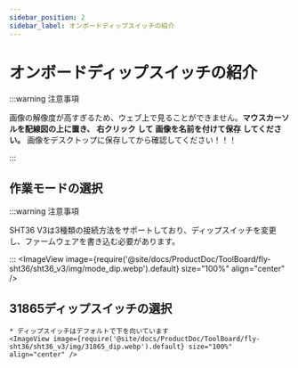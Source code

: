 ```yaml
---
sidebar_position: 2
sidebar_label: オンボードディップスイッチの紹介
---
```




# オンボードディップスイッチの紹介

:::warning 注意事項

画像の解像度が高すぎるため、ウェブ上で見ることができません。**マウスカーソルを配線図の上に置き、** **右クリック** **して** **画像を名前を付けて保存** **してください。** 画像をデスクトップに保存してから確認してください！！！

:::


## 作業モードの選択

:::warning 注意事項

SHT36 V3は3種類の接続方法をサポートしており、ディップスイッチを変更し、ファームウェアを書き込む必要があります。

:::
    <ImageView image={require('@site/docs/ProductDoc/ToolBoard/fly-sht36/sht36_v3/img/mode_dip.webp').default} size="100%" align="center" />

## 31865ディップスイッチの選択

    * ディップスイッチはデフォルトで下を向いています
    <ImageView image={require('@site/docs/ProductDoc/ToolBoard/fly-sht36/sht36_v3/img/31865_dip.webp').default} size="100%" align="center" />